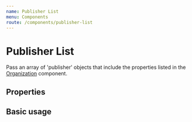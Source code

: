 ```yaml
---
name: Publisher List
menu: Components
route: /components/publisher-list
---
```



# Publisher List
Pass an array of 'publisher' objects that include the properties listed in the [Organization](/components/organization) component.

## Properties

<Props of={PublisherList} />

## Basic usage

<Playground>
  <PublisherList items={items}/>
</Playground>
